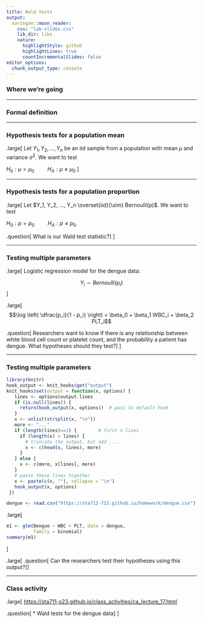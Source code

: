 ```yaml
---
title: Wald tests
output:
  xaringan::moon_reader:
    css: "lab-slides.css"
    lib_dir: libs
    nature:
      highlightStyle: github
      highlightLines: true
      countIncrementalSlides: false
editor_options: 
  chunk_output_type: console
---
```


### Where we're going

---

### Formal definition

---

### Hypothesis tests for a population mean

.large[
Let $Y_1, Y_2, ..., Y_n$ be an iid sample from a population with mean $\mu$ and variance $\sigma^2$. We want to test

$H_0: \mu = \mu_0 \hspace{1cm} H_A: \mu \neq \mu_0$
]

---

### Hypothesis tests for a population proportion

.large[
Let $Y_1, Y_2, ..., Y_n \overset{iid}{\sim} Bernoulli(p)$. We want to test

$H_0: p = p_0 \hspace{1cm} H_A: p \neq p_0$

.question[
What is our Wald test statistic?
]
]

---

### Testing multiple parameters

.large[
Logistic regression model for the dengue data:

$$Y_i \sim Bernoulli(p_i)$$
]

.large[
$$\log \left( \dfrac{p_i}{1 - p_i} \right) = \beta_0 + \beta_1 WBC_i + \beta_2 PLT_i$$

.question[
Researchers want to know if there is any relationship between white blood cell count or platelet count, and the probability a patient has dengue. What hypotheses should they test?
]
]

---

### Testing multiple parameters

```r
library(knitr)
hook_output <- knit_hooks$get("output")
knit_hooks$set(output = function(x, options) {
   lines <- options$output.lines
   if (is.null(lines)) {
     return(hook_output(x, options))  # pass to default hook
   }
   x <- unlist(strsplit(x, "\n"))
   more <- "..."
   if (length(lines)==1) {        # first n lines
     if (length(x) > lines) {
       # truncate the output, but add ....
       x <- c(head(x, lines), more)
     }
   } else {
     x <- c(more, x[lines], more)
   }
   # paste these lines together
   x <- paste(c(x, ""), collapse = "\n")
   hook_output(x, options)
 })

dengue <- read.csv("https://sta712-f22.github.io/homework/dengue.csv")
```

.large[
```r
m1 <- glm(Dengue ~ WBC + PLT, data = dengue, 
          family = binomial)
summary(m1)
```
]

.large[
.question[
Can the researchers test their hypotheses using this output?
]
]

---

### Class activity

.large[
[https://sta711-s23.github.io/class_activities/ca_lecture_17.html](https://sta711-s23.github.io/class_activities/ca_lecture_17.html)

.question[
* Wald tests for the dengue data
]
]
